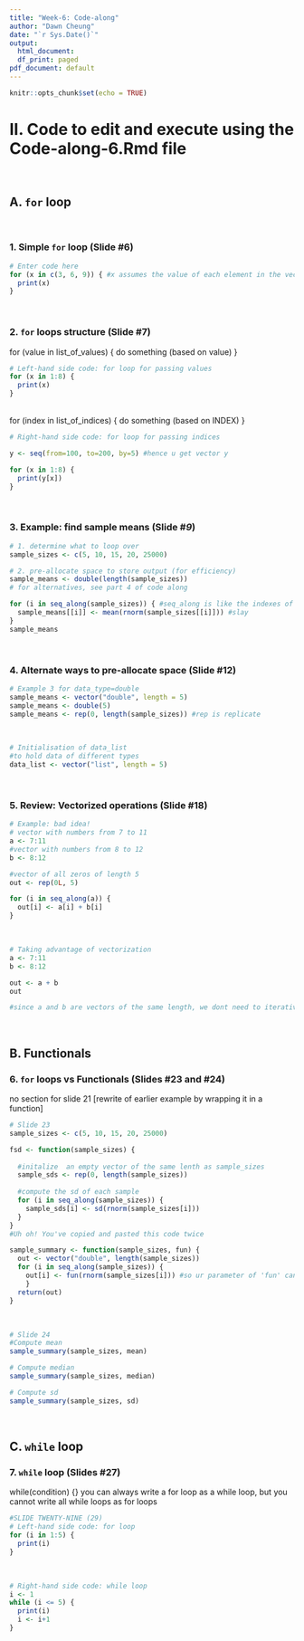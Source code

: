 ```yaml
---
title: "Week-6: Code-along"
author: "Dawn Cheung"
date: "`r Sys.Date()`"
output:
  html_document:
  df_print: paged
pdf_document: default
---
```


```r
knitr::opts_chunk$set(echo = TRUE)
```

# II. Code to edit and execute using the Code-along-6.Rmd file 
<br>

## A. `for` loop
<br>

### 1. Simple `for` loop (Slide #6)

```r
# Enter code here
for (x in c(3, 6, 9)) { #x assumes the value of each element in the vector, and gets printed accordingly
  print(x)
}
```
<br>

### 2. `for` loops structure (Slide #7)
for (value in list_of_values) {
  do something (based on value)
}
```r
# Left-hand side code: for loop for passing values
for (x in 1:8) {
  print(x)
}
```
<br>
for (index in list_of_indices) {
do something (based on INDEX)
}
```r
# Right-hand side code: for loop for passing indices

y <- seq(from=100, to=200, by=5) #hence u get vector y

for (x in 1:8) {
  print(y[x])
}
```
<br>

### 3. Example: find sample means (Slide #*9*)

```r
# 1. determine what to loop over
sample_sizes <- c(5, 10, 15, 20, 25000)

# 2. pre-allocate space to store output (for efficiency)
sample_means <- double(length(sample_sizes))
# for alternatives, see part 4 of code along

for (i in seq_along(sample_sizes)) { #seq_along is like the indexes of the vector. so seq_along(sample_sizes) == 1:length(sample_sizes). so you get consecutive numbers.
  sample_means[[i]] <- mean(rnorm(sample_sizes[[i]])) #slay
}
sample_means
```
<br>

### 4. Alternate ways to pre-allocate space (Slide #12)

```r
# Example 3 for data_type=double
sample_means <- vector("double", length = 5)
sample_means <- double(5)
sample_means <- rep(0, length(sample_sizes)) #rep is replicate

```
<br>

```r
# Initialisation of data_list
#to hold data of different types
data_list <- vector("list", length = 5)
```
<br>

### 5. Review: Vectorized operations (Slide #18)

```r
# Example: bad idea!
# vector with numbers from 7 to 11
a <- 7:11
#vector with numbers from 8 to 12
b <- 8:12

#vector of all zeros of length 5
out <- rep(0L, 5)

for (i in seq_along(a)) {
  out[i] <- a[i] + b[i]
}
```
<br>

```r
# Taking advantage of vectorization
a <- 7:11
b <- 8:12

out <- a + b
out

#since a and b are vectors of the same length, we dont need to iteratively add them
```
<br>

## B. Functionals

### 6. `for` loops vs Functionals (Slides #23 and #24)
no section for slide 21 [rewrite of earlier example by wrapping it in a function]
```r
# Slide 23
sample_sizes <- c(5, 10, 15, 20, 25000)

fsd <- function(sample_sizes) {
  
  #initalize  an empty vector of the same lenth as sample_sizes
  sample_sds <- rep(0, length(sample_sizes))
  
  #compute the sd of each sample
  for (i in seq_along(sample_sizes)) {
    sample_sds[i] <- sd(rnorm(sample_sizes[i]))
  }
}
#Uh oh! You've copied and pasted this code twice

sample_summary <- function(sample_sizes, fun) {
  out <- vector("double", length(sample_sizes))
  for (i in seq_along(sample_sizes)) {
    out[i] <- fun(rnorm(sample_sizes[i])) #so ur parameter of 'fun' can become the function used here (unique to R, how sad)
    }
  return(out)
}
```
<br>

```r
# Slide 24
#Compute mean
sample_summary(sample_sizes, mean)

# Compute median
sample_summary(sample_sizes, median)

# Compute sd
sample_summary(sample_sizes, sd)

```
<br>

## C. `while` loop

### 7. `while` loop (Slides #27)
while(condition) {}
you can always write a for loop as a while loop,
but you cannot write all while loops as for loops
```r
#SLIDE TWENTY-NINE (29)
# Left-hand side code: for loop
for (i in 1:5) {
  print(i)
}
```
<br>

```r
# Right-hand side code: while loop
i <- 1
while (i <= 5) {
  print(i)
  i <- i+1
}
```
<br>


